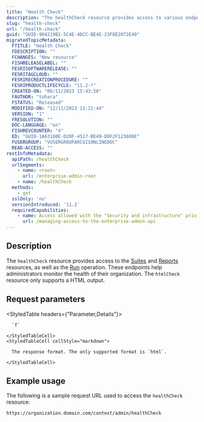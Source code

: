 ```yaml
---
title: "Health Check"
description: "The healthCheck resource provides access to various endpoints that help administrators monitor the health of their organization."
slug: "health-check"
url: "/health-check"
guid: "GUID-904219B1-5C4E-4DCC-BE4E-23F8E2072E40"
migratedTopicMetadata:
  FTITLE: "Health Check"
  FDESCRIPTION: ""
  FCHANGES: "New resource"
  FISHRELEASELABEL: ""
  FESRISOFTWARERELEASE: ""
  FESRITAGCLOUD: ""
  FESRIRECREATIONPROCEDURE: ""
  FESRIPRODUCTLIFECYCLE: "11.2-*"
  CREATED-ON: "06/11/2023 15:43:56"
  FAUTHOR: "tohara"
  FSTATUS: "Released"
  MODIFIED-ON: "12/11/2023 11:22:44"
  VERSION: "1"
  FRESOLUTION: ""
  DOC-LANGUAGE: "en"
  FISHREVCOUNTER: "4"
  ED: "GUID-1A63180E-D20F-4517-BE49-DDF2F123608E"
  FUSERGROUP: "VUSERGROUPARCGISONLINEDOC"
  READ-ACCESS: ""
restInfoMetadata:
  apiPath: /healthCheck
  urlSegments:
    - name: <root>
      url: /enterprise-admin-root
    - name: /healthCheck
  methods:
    - get
  sslOnly: 'no'
  versionIntroduced: '11.2'
  requiredCapabilities:
    - name: Access allowed with the "Security and infrastructure" privilege
      url: /managing-access-to-the-enterprise-admin-api
---
```


## Description

The `healthCheck` resource provides access to the [Suites](/suites) and [Reports](/reports) resources, as well as the [Run](/run-health-check) operation. These endpoints help administrators monitor the health of their organization. The `htmlCheck` resource only supports a HTML output.


## Request parameters

<StyledTable headers={"Parameter,Details"}>
  <StyledTableRow>
    <StyledTableCell cellStyle="markdown">

      `f` 

    </StyledTableCell>
    <StyledTableCell cellStyle="markdown">

      The response format. The only supported format is `html`.

    </StyledTableCell>
  </StyledTableRow>
</StyledTable>


## Example usage

The following is a sample request URL used to access the `healthCheck` resource:

```other
https://organization.domain.com/context/admin/healthCheck
```